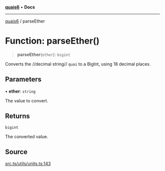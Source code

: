 [**quais6**](../README.md) • **Docs**

***

[quais6](../globals.md) / parseEther

# Function: parseEther()

> **parseEther**(`ether`): `bigint`

Converts the //decimal string// `quai` to a BigInt, using 18
 decimal places.

## Parameters

• **ether**: `string`

The value to convert.

## Returns

`bigint`

The converted value.

## Source

[src.ts/utils/units.ts:143](https://github.com/dominant-strategies/quais-6.js/blob/aca1855329c3946c627ab7f16ac5304cea7d20c5/src.ts/utils/units.ts#L143)
